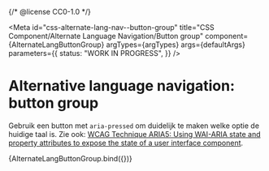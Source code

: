 {/* @license CC0-1.0 */}


<Meta
  id="css-alternate-lang-nav--button-group"
  title="CSS Component/Alternate Language Navigation/Button group"
  component={AlternateLangButtonGroup}
  argTypes={argTypes}
  args={defaultArgs}
  parameters={{
    status: "WORK IN PROGRESS",
  }}
/>

# Alternative language navigation: button group

Gebruik een button met `aria-pressed` om duidelijk te maken welke optie de huidige taal is. Zie ook: [WCAG Technique ARIA5: Using WAI-ARIA state and property attributes to expose the state of a user interface component](https://www.w3.org/WAI/WCAG21/Techniques/aria/ARIA5).

<Canvas>
  <Story name="Button group" args={exampleArgs}>
    {AlternateLangButtonGroup.bind({})}
  </Story>
</Canvas>

<ArgsTable story="Button group" />
